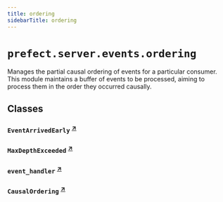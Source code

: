 ```yaml
---
title: ordering
sidebarTitle: ordering
---
```


# `prefect.server.events.ordering`



Manages the partial causal ordering of events for a particular consumer.  This module
maintains a buffer of events to be processed, aiming to process them in the order they
occurred causally.


## Classes

### `EventArrivedEarly` <sup><a href="https://github.com/prefecthq/prefect/blob/main/src/prefect/server/events/ordering.py#L46" target="_blank">↗</a></sup>

### `MaxDepthExceeded` <sup><a href="https://github.com/prefecthq/prefect/blob/main/src/prefect/server/events/ordering.py#L51" target="_blank">↗</a></sup>

### `event_handler` <sup><a href="https://github.com/prefecthq/prefect/blob/main/src/prefect/server/events/ordering.py#L56" target="_blank">↗</a></sup>

### `CausalOrdering` <sup><a href="https://github.com/prefecthq/prefect/blob/main/src/prefect/server/events/ordering.py#L62" target="_blank">↗</a></sup>
